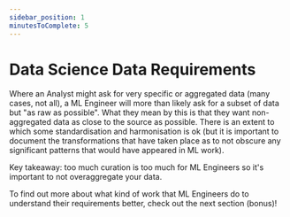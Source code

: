 ```yaml
---
sidebar_position: 1
minutesToComplete: 5
---
```


# Data Science Data Requirements
Where an Analyst might ask for very specific or aggregated data (many cases, not all), a ML Engineer will more than likely ask for a subset of data but "as raw as possible". What they mean by this is that they want non-aggregated data as close to the source as possible. There is an extent to which some standardisation and harmonisation is ok (but it is important to document the transformations that have taken place as to not obscure any significant patterns that would have appeared in ML work).

Key takeaway: too much curation is too much for ML Engineers so it's important to not overaggregate your data.

To find out more about what kind of work that ML Engineers do to understand their requirements better, check out the next section (bonus)!